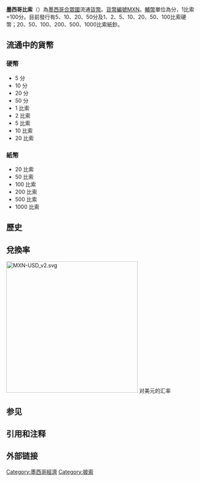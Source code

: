 {{noteTA
|1=zh-cn:比索; zh-hk:披索; zh-tw:披索;
}}
{{Infobox Currency
| image_1 =
| image_title_1 = 各式墨西哥纸币
| image_2 =
| image_title_2 = Mexican Coins in circulation
| iso_code = MXN (曾为MXP)
| date_of_introduction = 1993年1月1日
|  using_countries = {{MEX}}
| inflation_rate = 4.83% (Banco de México, Feb. 2010 est.)
| inflation_source_date = [http://www.banxico.org.mx/ Banco de Mexico], December 2008
| subunit_ratio_1 = 1/100
| subunit_name_1 = [[centavo|centavo]]
| nickname = varos, morlacos, money, lana, lucas, papiros, marimba, varonil, Sor Juana ($200 pesos note), feria, marmaja, billelle, pachocha, devaluados, billullos, villancicos, benitos, villanos, del águila, bolas, dinero
| symbol = [[Dollar_sign|$]] or Mex$
| symbol_subunit_1 = ¢
| frequently_used_coins = 50¢, $1, $2, $5, $10, $20
| rarely_used_coins = 5¢, 10¢, 20¢
| frequently_used_banknotes = $20, $50, $100, $200, $500
| rarely_used_banknotes = $1000
| issuing_authority = [[墨西哥银行|墨西哥银行]]
| issuing_authority_website = www.banxico.org.mx
| printer = [[墨西哥银行|墨西哥银行]]
| printer_website = www.banxico.org.mx
| mint = [[墨西哥铸币局|墨西哥铸币局]]
| mint_website = www.cmm.gob.mx
}}

'''墨西哥比索'''（{{lang-es|Peso mexicano}}）為[[墨西哥合眾國|墨西哥合眾國]]流通[[貨幣|貨幣]]。[[ISO_4217|貨幣編號]]MXN。[[輔幣|輔幣]]單位為分，1比索=100分。目前發行有5、10、20、50分及1、2、5、10、20、50、100比索硬幣；20、50、100、200、500、1000比索紙鈔。

==流通中的貨幣==
===硬幣===
*5 分
*10 分
*20 分
*50 分
*1 比索
*2 比索
*5 比索
*10 比索
*20 比索

===紙幣===
*20 比索
*50 比索
*100 比索
*200 比索
*500 比索
*1000 比索

== 歷史 ==

== 兌換率 ==
[[Image:MXN-USD_v2.svg|350px]] 对美元的汇率
{{Exchange Rate|MXN}}

== 参见 ==
{{交易量最大的货币}}


== 引用和注释 ==
{{reflist}}

== 外部链接 ==

{{Currencies of the Americas}}


{{Authority control}}
{{Money-stub}}

[[Category:墨西哥經濟|Category:墨西哥經濟]]
[[Category:披索|Category:披索]]